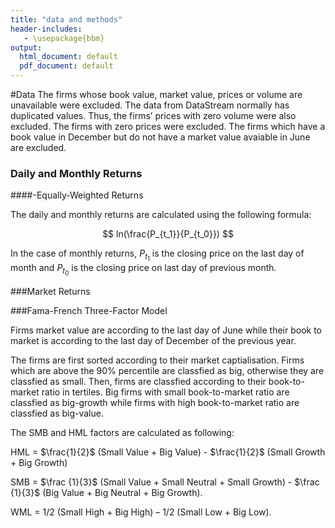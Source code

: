 ```yaml
---
title: "data and methods"
header-includes:
   - \usepackage{bbm}
output:
  html_document: default
  pdf_document: default
---
```

#Data
The firms whose book value, market value, prices or volume are unavailable were excluded. The data from DataStream normally has duplicated values. Thus, the firms' prices with zero volume were also excluded. The firms with zero prices were excluded. The firms which have a book value in December but do not have a market value avaiable in June are excluded. 

### Daily and Monthly Returns

####-Equally-Weighted Returns

The daily and monthly returns are calculated using the following formula: 

$$
ln(\frac{P_{t_1}}{P_{t_0}})
$$


In the case of monthly returns, $P_{t_1}$  is the closing price on the last day of month and 
$P_{t_0}$ is the closing price on last day of previous month.  


###Market Returns



###Fama-French Three-Factor Model

Firms market value are according to the last day of June while their book to market is according to the last day of December of the previous year. 

The firms are first sorted according to their market captialisation. Firms which are above the 90% percentile are classfied as big, otherwise they are classfied as small. Then, firms are classfied according to their book-to-market ratio in tertiles. Big firms with small book-to-market ratio are classfied as big-growth while firms with high book-to-market ratio are classfied as big-value. 

The SMB and HML factors are calculated as following:

  HML = $\frac{1}{2}$ (Small Value + Big Value) -  $\frac{1}{2}$ (Small Growth + Big Growth) 
  
  SMB = $\frac {1}{3}$ (Small Value + Small Neutral + Small Growth) - $\frac {1}{3}$  (Big Value + Big Neutral + Big Growth). 	 


WML = 1/2 (Small High + Big High)
– 1/2 (Small Low + Big Low).